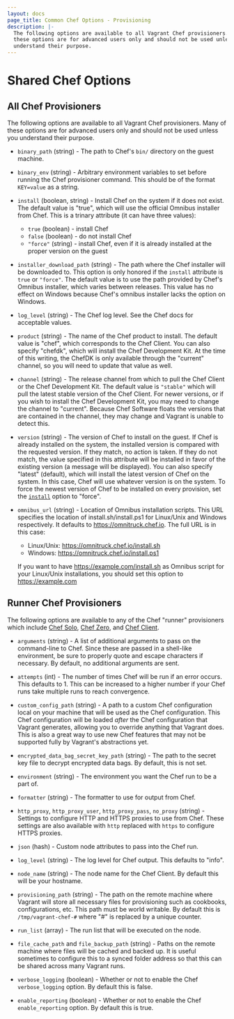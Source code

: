 ```yaml
---
layout: docs
page_title: Common Chef Options - Provisioning
description: |-
  The following options are available to all Vagrant Chef provisioners. Many of
  these options are for advanced users only and should not be used unless you
  understand their purpose.
---
```


# Shared Chef Options

## All Chef Provisioners

The following options are available to all Vagrant Chef provisioners. Many of
these options are for advanced users only and should not be used unless you
understand their purpose.

- `binary_path` (string) - The path to Chef's `bin/` directory on the guest
  machine.

- `binary_env` (string) - Arbitrary environment variables to set before running
  the Chef provisioner command. This should be of the format `KEY=value` as a
  string.

- `install` (boolean, string) - Install Chef on the system if it does not exist.
  The default value is "true", which will use the official Omnibus installer
  from Chef. This is a trinary attribute (it can have three values):

  - `true` (boolean) - install Chef
  - `false` (boolean) - do not install Chef
  - `"force"` (string) - install Chef, even if it is already installed at the
    proper version on the guest

- `installer_download_path` (string) - The path where the Chef installer will be
  downloaded to. This option is only honored if the `install` attribute is
  `true` or `"force"`. The default value is to use the path provided by Chef's
  Omnibus installer, which varies between releases. This value has no effect on
  Windows because Chef's omnibus installer lacks the option on Windows.

- `log_level` (string) - The Chef log level. See the Chef docs for acceptable
  values.

- `product` (string) - The name of the Chef product to install. The default
  value is "chef", which corresponds to the Chef Client. You can also specify
  "chefdk", which will install the Chef Development Kit. At the time of this
  writing, the ChefDK is only available through the "current" channel, so you
  will need to update that value as well.

- `channel` (string) - The release channel from which to pull the Chef Client
  or the Chef Development Kit. The default value is `"stable"` which will pull
  the latest stable version of the Chef Client. For newer versions, or if you
  wish to install the Chef Development Kit, you may need to change the channel
  to "current". Because Chef Software floats the versions that are contained in
  the channel, they may change and Vagrant is unable to detect this.

- `version` (string) - The version of Chef to install on the guest. If Chef is
  already installed on the system, the installed version is compared with the
  requested version. If they match, no action is taken. If they do not match,
  the value specified in this attribute will be installed in favor of the
  existing version (a message will be displayed).
  You can also specify "latest" (default), which will install the latest
  version of Chef on the system. In this case, Chef will use whatever
  version is on the system. To force the newest version of Chef to be
  installed on every provision, set the [`install`](#install) option to "force".

- `omnibus_url` (string) - Location of Omnibus installation scripts.
  This URL specifies the location of install.sh/install.ps1 for
  Linux/Unix and Windows respectively.
  It defaults to https://omnitruck.chef.io. The full URL is in this case:

  - Linux/Unix: https://omnitruck.chef.io/install.sh
  - Windows: https://omnitruck.chef.io/install.ps1

  If you want to have https://example.com/install.sh as Omnibus script
  for your Linux/Unix installations, you should set this option to
  https://example.com

## Runner Chef Provisioners

The following options are available to any of the Chef "runner" provisioners
which include [Chef Solo](/docs/provisioning/chef_solo), [Chef Zero](/docs/provisioning/chef_zero), and [Chef Client](/docs/provisioning/chef_client).

- `arguments` (string) - A list of additional arguments to pass on the
  command-line to Chef. Since these are passed in a shell-like environment,
  be sure to properly quote and escape characters if necessary. By default,
  no additional arguments are sent.

- `attempts` (int) - The number of times Chef will be run if an error occurs.
  This defaults to 1. This can be increased to a higher number if your Chef
  runs take multiple runs to reach convergence.

- `custom_config_path` (string) - A path to a custom Chef configuration local
  on your machine that will be used as the Chef configuration. This Chef
  configuration will be loaded _after_ the Chef configuration that Vagrant
  generates, allowing you to override anything that Vagrant does. This is
  also a great way to use new Chef features that may not be supported fully
  by Vagrant's abstractions yet.

- `encrypted_data_bag_secret_key_path` (string) - The path to the secret key
  file to decrypt encrypted data bags. By default, this is not set.

- `environment` (string) - The environment you want the Chef run to be
  a part of.

- `formatter` (string) - The formatter to use for output from Chef.

- `http_proxy`, `http_proxy_user`, `http_proxy_pass`, `no_proxy` (string) - Settings
  to configure HTTP and HTTPS proxies to use from Chef. These settings are
  also available with `http` replaced with `https` to configure HTTPS proxies.

- `json` (hash) - Custom node attributes to pass into the Chef run.

- `log_level` (string) - The log level for Chef output. This defaults to
  "info".

- `node_name` (string) - The node name for the Chef Client. By default this
  will be your hostname.

- `provisioning_path` (string) - The path on the remote machine where Vagrant
  will store all necessary files for provisioning such as cookbooks, configurations,
  etc. This path must be world writable. By default this is
  `/tmp/vagrant-chef-#` where "#" is replaced by a unique counter.

- `run_list` (array) - The run list that will be executed on the node.

- `file_cache_path` and `file_backup_path` (string) - Paths on the remote
  machine where files will be cached and backed up. It is useful sometimes
  to configure this to a synced folder address so that this can be shared
  across many Vagrant runs.

- `verbose_logging` (boolean) - Whether or not to enable the Chef
  `verbose_logging` option. By default this is false.

- `enable_reporting` (boolean) - Whether or not to enable the Chef
  `enable_reporting` option. By default this is true.
